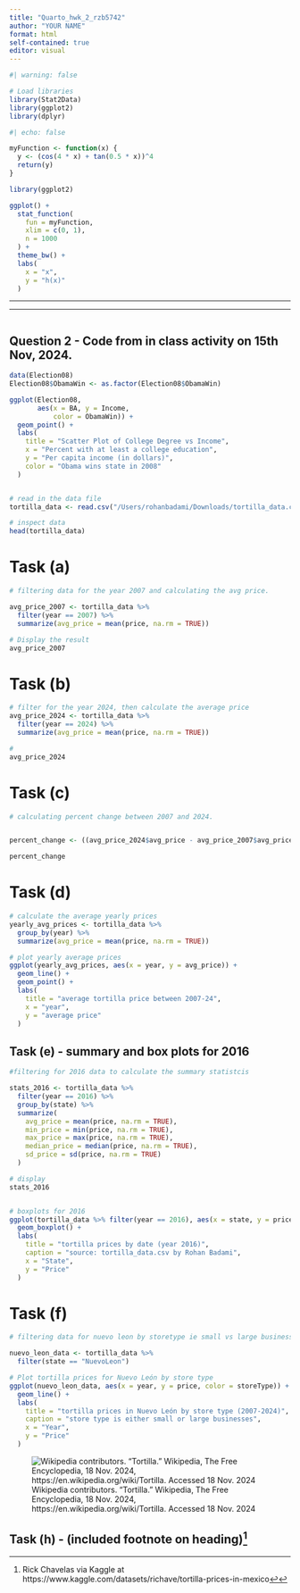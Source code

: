 ```yaml
---
title: "Quarto_hwk_2_rzb5742"
author: "YOUR NAME"
format: html
self-contained: true
editor: visual
---
```


```r
#| warning: false

# Load libraries
library(Stat2Data)
library(ggplot2)
library(dplyr)
```

```r
#| echo: false

myFunction <- function(x) {
  y <- (cos(4 * x) + tan(0.5 * x))^4
  return(y)
}

library(ggplot2)

ggplot() +
  stat_function(
    fun = myFunction,
    xlim = c(0, 1),
    n = 1000
  ) +
  theme_bw() +
  labs(
    x = "x",
    y = "h(x)"
  )


```

---


---

```{}
```

## **Question 2 - Code from in class activity on 15th Nov, 2024.**

```r



data(Election08)
Election08$ObamaWin <- as.factor(Election08$ObamaWin)

ggplot(Election08, 
       aes(x = BA, y = Income, 
           color = ObamaWin)) +
  geom_point() +
  labs(
    title = "Scatter Plot of College Degree vs Income",
    x = "Percent with at least a college education",
    y = "Per capita income (in dollars)",
    color = "Obama wins state in 2008"
  )



```

```r


# read in the data file 
tortilla_data <- read.csv("/Users/rohanbadami/Downloads/tortilla_data.csv")

# inspect data
head(tortilla_data)


```

# Task (a) 

```r

# filtering data for the year 2007 and calculating the avg price. 

avg_price_2007 <- tortilla_data %>%
  filter(year == 2007) %>%
  summarize(avg_price = mean(price, na.rm = TRUE))

# Display the result
avg_price_2007
```

# Task (b) 

```r

# filter for the year 2024, then calculate the average price
avg_price_2024 <- tortilla_data %>%
  filter(year == 2024) %>%
  summarize(avg_price = mean(price, na.rm = TRUE))

# 
avg_price_2024
```

# Task (c) 

```r
# calculating percent change between 2007 and 2024. 


percent_change <- ((avg_price_2024$avg_price - avg_price_2007$avg_price) / avg_price_2007$avg_price) * 100

percent_change
```

# Task (d) 

```r


# calculate the average yearly prices
yearly_avg_prices <- tortilla_data %>%
  group_by(year) %>%
  summarize(avg_price = mean(price, na.rm = TRUE))

# plot yearly average prices
ggplot(yearly_avg_prices, aes(x = year, y = avg_price)) +
  geom_line() +
  geom_point() +
  labs(
    title = "average tortilla price between 2007-24",
    x = "year",
    y = "average price"
  )
```

## **Task (e) - summary and box plots for 2016**

```r
#filtering for 2016 data to calculate the summary statistcis 

stats_2016 <- tortilla_data %>%
  filter(year == 2016) %>%
  group_by(state) %>%
  summarize(
    avg_price = mean(price, na.rm = TRUE),
    min_price = min(price, na.rm = TRUE),
    max_price = max(price, na.rm = TRUE),
    median_price = median(price, na.rm = TRUE),
    sd_price = sd(price, na.rm = TRUE)
  )

# display
stats_2016


# boxplots for 2016 
ggplot(tortilla_data %>% filter(year == 2016), aes(x = state, y = price)) +
  geom_boxplot() +
  labs(
    title = "tortilla prices by date (year 2016)",
    caption = "source: tortilla_data.csv by Rohan Badami",
    x = "State",
    y = "Price"
  )
```

# Task (f) 

```r


# filtering data for nuevo leon by storetype ie small vs large businesses between 2007 - 2024

nuevo_leon_data <- tortilla_data %>%
  filter(state == "NuevoLeon")

# Plot tortilla prices for Nuevo León by store type
ggplot(nuevo_leon_data, aes(x = year, y = price, color = storeType)) +
  geom_line() +
  labs(
    title = "tortilla prices in Nuevo León by store type (2007-2024)",
    caption = "store type is either small or large businesses",
    x = "Year",
    y = "Price"
  )
```

![Wikipedia contributors. “Tortilla.” Wikipedia, The Free Encyclopedia, 18 Nov. 2024, https://en.wikipedia.org/wiki/Tortilla. Accessed 18 Nov. 2024](Desktop/Mexican_tortilla.jpg)

## **Task (h) - (included footnote on heading)**[^1]

[^1]: Rick Chavelas via Kaggle at https://www.kaggle.com/datasets/richave/tortilla-prices-in-mexico[↩︎](https://inst-fs-iad-prod.inscloudgate.net/files/71c0b008-4487-4caa-a94d-d2cdefa27000/quarto_hwk.html?token=eyJ0eXAiOiJKV1QiLCJhbGciOiJIUzUxMiJ9.eyJpYXQiOjE3MzE5NTE2NTAsInVzZXJfaWQiOiIxMDUwMDAwMDAwNzE0MjE1MSIsInJlc291cmNlIjoiL2ZpbGVzLzcxYzBiMDA4LTQ0ODctNGNhYS1hOTRkLWQyY2RlZmEyNzAwMC9xdWFydG9faHdrLmh0bWwiLCJqdGkiOiIzZGMwYzk5Yy00YzY5LTRhYzQtYWViZS0xODU3MjAyOGJjODkiLCJob3N0IjoicHN1Lmluc3RydWN0dXJlLmNvbSIsIm9yaWdpbmFsX3VybCI6Imh0dHBzOi8vYTEwNTAtMTcwMzA4MDYwLmNsdXN0ZXI1Mi5jYW52YXMtdXNlci1jb250ZW50LmNvbS9jb3Vyc2VzLzEwNTB-MjM1MDAxNy9maWxlcy8xMDUwfjE3MDMwODA2MC9jb3Vyc2UlMjBmaWxlcy9VcGxvYWRlZCUyME1lZGlhL3F1YXJ0b19od2suaHRtbD9jb250ZXh0X2lkPTEwNTB-MjM1MDAxN1x1MDAyNmNvbnRleHRfdHlwZT1Db3Vyc2VcdTAwMjZkb3dubG9hZD0xXHUwMDI2aWQ9MTA1MDAwMDAxNzAzMDgwNjBcdTAwMjZpbmxpbmU9MVx1MDAyNm5vX2NhY2hlPXRydWVcdTAwMjZyZWRpcmVjdD10cnVlIiwiZXhwIjoxNzMyMDM4MDUwfQ.acoDjcNq2oF3P5t-tCr_tOSyrVixcNtYA5UEwBGknyyZB3NeEKF0hsVmKPtrMguFTFjEcd-0nb-cN8Vhp2DTMg#fnref1)
